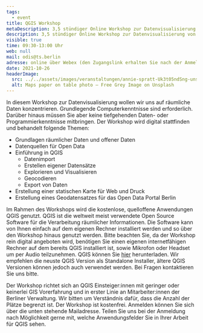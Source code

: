 ```yaml
---
tags:
  - event
title: QGIS Workshop
metaDescription: 3,5 stündiger Online Workshop zur Datenvisualisierung von Offenen Geodaten mit der Open Source Software QGIS.
description: 3,5 stündiger Online Workshop zur Datenvisualisierung von Offenen Geodaten mit der Open Source Software QGIS.
visible: true
time: 09:30-13:00 Uhr
web: null
mail: odis@ts.berlin
adresse: online über Webex (den Zugangslink erhalten Sie nach der Anmeldung)
date: 2021-10-26
headerImage:
  src: ../../assets/images/veranstaltungen/annie-spratt-Uk3t05ndSng-unsplash.jpg
  alt: Maps paper on table photo – Free Grey Image on Unsplash
---
```


In diesem Workshop zur Datenvisualisierung wollen wir uns auf räumliche Daten konzentrieren. Grundlegende Computerkenntnisse sind erforderlich. Darüber hinaus müssen Sie aber keine tiefgehenden Daten- oder Programmierkenntnisse mitbringen. Der Workshop wird digital stattfinden und behandelt folgende Themen:

- Grundlagen räumlicher Daten und offener Daten
- Datenquellen für Open Data
- Einführung in QGIS
  - Datenimport
  - Erstellen eigener Datensätze
  - Explorieren und Visualisieren
  - Geocodieren
  - Export von Daten
- Erstellung einer statischen Karte für Web und Druck
- Erstellung eines Geodatensatzes für das Open Data Portal Berlin

Im Rahmen des Workshops wird die kostenlose, quelloffene Anwendungen QGIS genutzt. QGIS ist die weltweit meist verwendete Open Source Software für die Verarbeitung räumlicher Informationen. Die Software kann von Ihnen einfach auf dem eigenen Rechner installiert werden und so über den Workshop hinaus genutzt werden. Bitte beachten Sie, da der Workshop rein digital angeboten wird, benötigen Sie einen eigenen internetfähigen Rechner auf dem bereits QGIS installiert ist, sowie Mikrofon oder Headset um per Audio teilzunehmen. QGIS können Sie [hier](https://www.qgis.org/de/site/forusers/download.html) herunterladen. Wir empfehlen die neuste QGIS Version als Standalone Installer, ältere QGIS Versionen können jedoch auch verwendet werden. Bei Fragen kontaktieren Sie uns bitte.

Der Workshop richtet sich an QGIS Einsteiger:innen mit geringer oder keinerlei GIS Vorerfahrung und in erster Linie an Mitarbeiter:innen der Berliner Verwaltung. Wir bitten um Verständnis dafür, dass die Anzahl der Plätze begrenzt ist.
Der Workshop ist kostenfrei. Anmelden können Sie sich über die unten stehende Mailadresse. Teilen Sie uns bei der Anmeldung nach Möglichkeit gerne mit, welche Anwendungsfelder Sie in Ihrer Arbeit für QGIS sehen.
